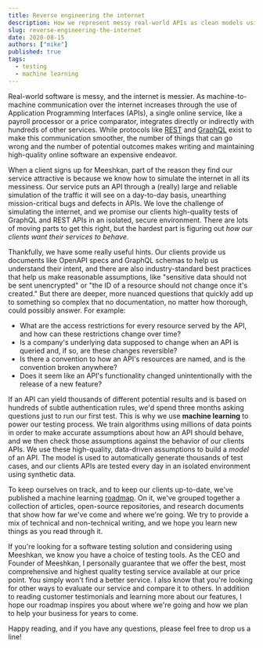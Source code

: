 ```yaml
---
title: Reverse engineering the internet
description: How we represent messy real-world APIs as clean models using machine learning.
slug: reverse-engineering-the-internet
date: 2020-08-15
authors: ["mike"]
published: true
tags:
  - testing
  - machine learning
---
```


Real-world software is messy, and the internet is messier. As machine-to-machine communication over the internet increases through the use of Application Programming Interfaces (APIs), a single online service, like a payroll processor or a price comparator, integrates directly or indirectly with hundreds of other services. While protocols like [REST](https://restfulapi.net/) and [GraphQL](https://graphql.org/) exist to make this communication smoother, the number of things that can go wrong and the number of potential outcomes makes writing and maintaining high-quality online software an expensive endeavor.

When a client signs up for Meeshkan, part of the reason they find our service attractive is because we know how to simulate the internet in all its messiness. Our service puts an API through a (really) large and reliable simulation of the traffic it will see on a day-to-day basis, unearthing mission-critical bugs and defects in APIs. We love the challenge of simulating the internet, and we promise our clients high-quality tests of GraphQL and REST APIs in an isolated, secure environment. There are lots of moving parts to get this right, but the hardest part is figuring out _how our clients want their services to behave._

Thankfully, we have some really useful hints. Our clients provide us documents like OpenAPI specs and GraphQL schemas to help us understand their intent, and there are also industry-standard best practices that help us make reasonable assumptions, like "sensitive data should not be sent unencrypted" or "the ID of a resource should not change once it's created." But there are deeper, more nuanced questions that quickly add up to something so complex that no documentation, no matter how thorough, could possibly answer. For example:

- What are the access restrictions for every resource served by the API, and how can these restrictions change over time?
- Is a company's underlying data supposed to change when an API is queried and, if so, are these changes reversible?
- Is there a convention to how an API's resources are named, and is the convention broken anywhere?
- Does it seem like an API's functionality changed unintentionally with the release of a new feature?

If an API can yield thousands of different potential results and is based on hundreds of subtle authentication rules, we'd spend three months asking questions just to run our first test. This is why we use **machine learning** to power our testing process. We train algorithms using millions of data points in order to make accurate assumptions about how an API should behave, and we then check those assumptions against the behavior of our clients APIs. We use these high-quality, data-driven assumptions to build a _model_ of an API. The model is used to automatically generate thousands of test cases, and our clients APIs are tested every day in an isolated environment using synthetic data.

To keep ourselves on track, and to keep our clients up-to-date, we've published a machine learning [roadmap](/ml). On it, we've grouped together a collection of articles, open-source repositories, and research documents that show how far we've come and where we're going. We try to provide a mix of technical and non-technical writing, and we hope you learn new things as you read through it.

If you're looking for a software testing solution and considering using Meeshkan, we know you have a choice of testing tools. As the CEO and Founder of Meeshkan, I personally guarantee that we offer the best, most comprehensive and highest quality testing service available at our price point. You simply won't find a better service. I also know that you're looking for other ways to evaluate our service and compare it to others. In addition to reading customer testimonials and learning more about our features, I hope our roadmap inspires you about where we're going and how we plan to help your business for years to come.

Happy reading, and if you have any questions, please feel free to drop us a line!
